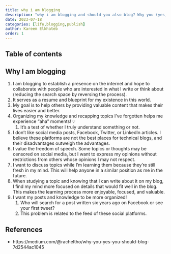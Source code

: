 ```yaml
---
title: why i am blogging
description: "why i am blogging and should you also blog? Why you (yes, you) should blog blogging with astro js as a machine learning engineer"
date: 2023-07-18
categories: [life,blogging,publish]
author: Kareem Elkhateb 
order: 1
---
```


## Table of contents

## Why I am blogging


1. I am blogging to establish a presence on the internet and hope to collaborate with people who are interested in what I write or think about (reducing the search space by reversing the process).
2. It serves as a resume and blueprint for my existence in this world.
3. My goal is to help others by providing valuable content that makes their lives easier and better.
4. Organizing my knowledge and recapping topics I've forgotten helps me experience "aha" moments! 💡
   1. It's a test of whether I truly understand something or not.
5. I don't like social media posts, Facebook, Twitter, or LinkedIn articles. I believe these platforms are not the best places for technical blogs, and their disadvantages outweigh the advantages.
6. I value the freedom of speech. Some topics or thoughts may be censored on social media, but I want to express my opinions without restrictions from others whose opinions I may not respect.
7. I want to discuss topics while I'm learning them because they're still fresh in my mind. This will help anyone in a similar position as me in the future.
8. When studying a topic and knowing that I can write about it on my blog, I find my mind more focused on details that would fit well in the blog. This makes the learning process more enjoyable, focused, and valuable.
9. I want my posts and knowledge to be more organized!
   1. Who will search for a post written six years ago on Facebook or see your first tweet?
   2. This problem is related to the feed of these social platforms.

## References

- https://medium.com/@racheltho/why-you-yes-you-should-blog-7d2544ac1045
